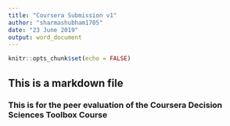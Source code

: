 ---
title: "Coursera Submission v1"
author: "sharmashubham1705"
date: "23 June 2019"
output: word_document
---

```{r setup, include=FALSE}
knitr::opts_chunk$set(echo = FALSE)
```

## This is a markdown file
### This is for the peer evaluation of the Coursera Decision Sciences Toolbox Course